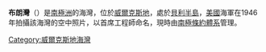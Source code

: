 {{unreferenced|time=2013-10-27T04:56:26+00:00}}
{{Coord|66|17|S|110|33|E|source:GNIS|display=title}}

'''布朗灣'''（{{lang-en|Brown Bay}}）是[[南極洲|南極洲]]的海灣，位於[[威爾克斯地|威爾克斯地]]，處於[[貝利半島|貝利半島]]，[[美國|美國]]海軍在1946年拍攝該海灣的空中照片，以首席工程師命名，現時由[[南極條約體系|南極條約體系]]管理。

{{DEFAULTSORT:Brown Bay}}
[[Category:威爾克斯地海灣|Category:威爾克斯地海灣]]


{{WilkesLand-geo-stub}}